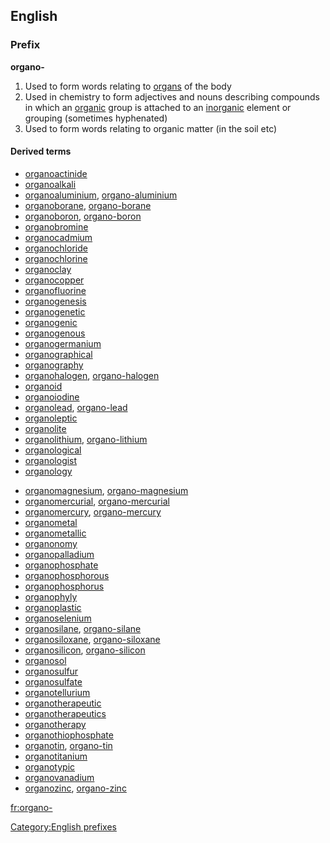 ==English==

===Prefix===
'''organo-'''

# Used to form words relating to [[organ]]s of the body
# Used in chemistry to form adjectives and nouns describing compounds in which an [[organic]] group is attached to an [[inorganic]] element or grouping (sometimes hyphenated)
# Used to form words relating to organic matter (in the soil etc)

====Derived terms====
{{top2}}
*[[organoactinide]]
*[[organoalkali]]
*[[organoaluminium]], [[organo-aluminium]]
*[[organoborane]], [[organo-borane]]
*[[organoboron]], [[organo-boron]]
*[[organobromine]]
*[[organocadmium]]
*[[organochloride]]
*[[organochlorine]]
*[[organoclay]]
*[[organocopper]]
*[[organofluorine]]
*[[organogenesis]]
*[[organogenetic]]
*[[organogenic]]
*[[organogenous]]
*[[organogermanium]]
*[[organographical]]
*[[organography]]
*[[organohalogen]], [[organo-halogen]]
*[[organoid]]
*[[organoiodine]]
*[[organolead]], [[organo-lead]]
*[[organoleptic]]
*[[organolite]]
*[[organolithium]], [[organo-lithium]]
*[[organological]]
*[[organologist]]
*[[organology]]
{{mid2}}
*[[organomagnesium]], [[organo-magnesium]]
*[[organomercurial]], [[organo-mercurial]]
*[[organomercury]], [[organo-mercury]]
*[[organometal]]
*[[organometallic]]
*[[organonomy]]
*[[organopalladium]]
*[[organophosphate]]
*[[organophosphorous]]
*[[organophosphorus]]
*[[organophyly]]
*[[organoplastic]]
*[[organoselenium]]
*[[organosilane]], [[organo-silane]]
*[[organosiloxane]], [[organo-siloxane]]
*[[organosilicon]], [[organo-silicon]]
*[[organosol]]
*[[organosulfur]]
*[[organosulfate]]
*[[organotellurium]]
*[[organotherapeutic]]
*[[organotherapeutics]]
*[[organotherapy]]
*[[organothiophosphate]]
*[[organotin]], [[organo-tin]]
*[[organotitanium]]
*[[organotypic]]
*[[organovanadium]]
*[[organozinc]], [[organo-zinc]]
{{bottom}}

[[Category:English prefixes]]

[[fr:organo-]]